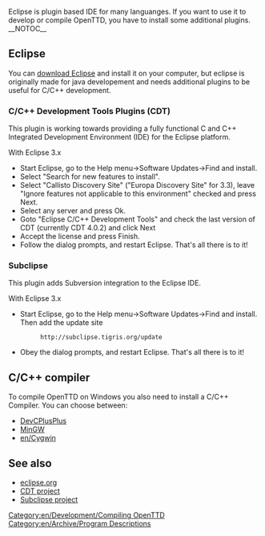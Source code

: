 [[Category:en/Development/Compiling OpenTTD]][[Category:en/Archive/Program Descriptions]]
Eclipse is plugin based IDE for many languanges. If you want to use it to develop or compile OpenTTD, you have to install some additional plugins.
__NOTOC__
== Eclipse ==
You can [http://www.eclipse.org/downloads/ download Eclipse] and install it on your computer, but eclipse is originally made for java developement and needs additional plugins to be useful for C/C++ development. 

=== C/C++ Development Tools Plugins (CDT) ===
This plugin is working towards providing a fully functional C and C++ Integrated Development Environment (IDE) for the Eclipse platform. 

;With Eclipse 3.x
* Start Eclipse, go to the Help menu->Software Updates->Find and install.
* Select "Search for new features to install".  
* Select "Callisto Discovery Site" ("Europa Discovery Site" for 3.3), leave "Ignore features not applicable to this environment" checked and press Next.
* Select any server and press Ok.
* Goto "Eclipse C/C++ Development Tools" and check the last version of CDT (currently CDT 4.0.2) and click Next
* Accept the license and press Finish.
* Follow the dialog prompts, and restart Eclipse. That's all there is to it!

=== Subclipse ===
This plugin adds Subversion integration to the Eclipse IDE.

;With Eclipse 3.x
* Start Eclipse, go to the Help menu->Software Updates->Find and install. Then add the update site
*:<tt><nowiki>http://subclipse.tigris.org/update</nowiki></tt>
* Obey the dialog prompts, and restart Eclipse. That's all there is to it!

== C/C++ compiler ==
To compile OpenTTD on Windows you also need to install a C/C++ Compiler. You can choose between:
* [[en/Compiling on DevCPlusPlus|DevCPlusPlus]]
* [[en/Archive/Compilation and Ports/Compiling on Windows using MinGW|MinGW]]
* [[en/Cygwin]]

== See also ==
* [http://www.eclipse.org eclipse.org]
* [http://www.eclipse.org/cdt/ CDT project]
* [http://subclipse.tigris.org/ Subclipse project]